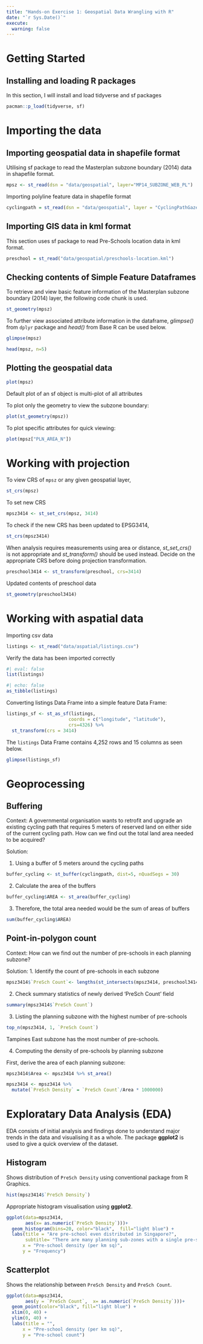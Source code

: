 ---
title: "Hands-on Exercise 1: Geospatial Data Wrangling with R"
date: "`r Sys.Date()`"
execute:
  warning: false
---

# Getting Started

## Installing and loading R packages

In this section, I will install and load tidyverse and sf packages

```{r}
pacman::p_load(tidyverse, sf)
```

# Importing the data

## Importing geospatial data in shapefile format

Utilising sf package to read the Masterplan subzone boundary (2014) data in shapefile format.

```{r}
mpsz <- st_read(dsn = "data/geospatial", layer="MP14_SUBZONE_WEB_PL")
```

Importing polyline feature data in shapefile format

```{r}
cyclingpath = st_read(dsn = "data/geospatial", layer = "CyclingPathGazette")
```

## Importing GIS data in kml format

This section uses sf package to read Pre-Schools location data in kml format.

```{r}
preschool = st_read("data/geospatial/preschools-location.kml")
```

## Checking contents of Simple Feature Dataframes

To retrieve and view basic feature information of the Masterplan subzone boundary (2014) layer, the following code chunk is used.

```{r}
st_geometry(mpsz)
```

To further view associated attribute information in the dataframe, *glimpse()* from <code>dplyr</code> package and *head()* from Base R can be used below.

```{r}
glimpse(mpsz)
```

```{r}
head(mpsz, n=5)
```

## Plotting the geospatial data

```{r}
plot(mpsz)
```

::: callout-note
Default plot of an sf object is multi-plot of all attributes
:::

To plot only the geometry to view the subzone boundary:

```{r}
plot(st_geometry(mpsz))
```

To plot specific attributes for quick viewing:

```{r}
plot(mpsz["PLN_AREA_N"])
```

# Working with projection

To view CRS of <code>mpsz</code> or any given geospatial layer,

```{r}
st_crs(mpsz)
```

To set new CRS

```{r}
mpsz3414 <- st_set_crs(mpsz, 3414)
```

To check if the new CRS has been updated to EPSG3414,

```{r}
st_crs(mpsz3414)
```

When analysis requires measurements using area or distance, *st_set_crs()* is not appropriate and *st_transform()* should be used instead. Decide on the appropriate CRS before doing projection transformation.

```{r}
preschool3414 <- st_transform(preschool, crs=3414)
```

Updated contents of preschool data

```{r}
st_geometry(preschool3414)
```

# Working with aspatial data

Importing csv data

```{r}
listings <- st_read("data/aspatial/listings.csv")
```

Verify the data has been imported correctly

```{r}
#| eval: false
list(listings)
```

```{r}
#| echo: false
as_tibble(listings)
```

Converting listings Data Frame into a simple feature Data Frame:

```{r}
listings_sf <- st_as_sf(listings, 
                       coords = c("longitude", "latitude"),
                       crs=4326) %>%
  st_transform(crs = 3414)
```

The <code>listings</code> Data Frame contains 4,252 rows and 15 columns as seen below.

```{r}
glimpse(listings_sf)
```

# Geoprocessing

## Buffering

Context: A governmental organisation wants to retrofit and upgrade an existing cycling path that requires 5 meters of reserved land on either side of the current cycling path. How can we find out the total land area needed to be acquired?

Solution:

1.  Using a buffer of 5 meters around the cycling paths

```{r}
buffer_cycling <- st_buffer(cyclingpath, dist=5, nQuadSegs = 30)
```

2.  Calculate the area of the buffers

```{r}
buffer_cycling$AREA <- st_area(buffer_cycling)
```

3.  Therefore, the total area needed would be the sum of areas of buffers

```{r}
sum(buffer_cycling$AREA)
```

## Point-in-polygon count

Context: How can we find out the number of pre-schools in each planning subzone?

Solution: 1. Identify the count of pre-schools in each subzone

```{r}
mpsz3414$`PreSch Count`<- lengths(st_intersects(mpsz3414, preschool3414))
```

2.  Check summary statistics of newly derived 'PreSch Count' field

```{r}
summary(mpsz3414$`PreSch Count`)
```

3.  Listing the planning subzone with the highest number of pre-schools

```{r}
top_n(mpsz3414, 1, `PreSch Count`)
```

Tampines East subzone has the most number of pre-schools.

4.  Computing the density of pre-schools by planning subzone

First, derive the area of each planning subzone:

```{r}
mpsz3414$Area <- mpsz3414 %>% st_area()
```

```{r}
mpsz3414 <- mpsz3414 %>%
  mutate(`PreSch Density` = `PreSch Count`/Area * 1000000)
```

# Exploratary Data Analysis (EDA)

EDA consists of initial analysis and findings done to understand major trends in the data and visualising it as a whole. The package **ggplot2** is used to give a quick overview of the dataset.

## Histogram

Shows distribution of <code>PreSch Density</code> using conventional package from R Graphics.

```{r}
hist(mpsz3414$`PreSch Density`)
```

Appropriate histogram visualisation using **ggplot2**.

```{r}
ggplot(data=mpsz3414, 
       aes(x= as.numeric(`PreSch Density`)))+
  geom_histogram(bins=20, color="black",  fill="light blue") +
  labs(title = "Are pre-school even distributed in Singapore?",
       subtitle= "There are many planning sub-zones with a single pre-school, on the other hand, \nthere are two planning sub-zones with at least 20 pre-schools",
      x = "Pre-school density (per km sq)",
      y = "Frequency")
```

## Scatterplot

Shows the relationship between <code>PreSch Density</code> and <code>PreSch Count</code>.

```{r}
ggplot(data=mpsz3414, 
       aes(y = `PreSch Count`,  x= as.numeric(`PreSch Density`)))+
  geom_point(color="black", fill="light blue") +
  xlim(0, 40) +
  ylim(0, 40) +
  labs(title = "",
      x = "Pre-school density (per km sq)",
      y = "Pre-school count")
```
